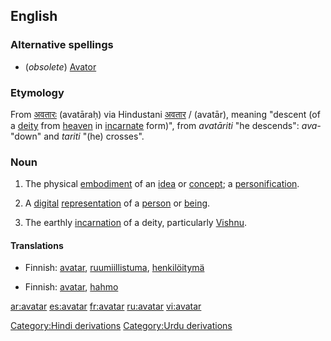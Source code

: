 ==English==

===Alternative spellings===
* (''obsolete'') [[Avator]]

===Etymology===
From {{Skr.}} [[अवतारः]] (avatāraḥ) via Hindustani [[अवतार]] / {{URchar|[[اوتار]]}} (avatār), meaning "descent (of a [[deity]] from [[heaven]] in [[incarnate]] form)", from ''avatāriti'' "he descends": ''ava-'' "down" and ''tariti'' "(he) crosses".

===Noun===
{{en-noun}}

# The physical [[embodiment]] of an [[idea]] or [[concept]]; a [[personification]].
# {{computing}} A [[digital]] [[representation]] of a [[person]] or [[being]].
# {{context|hinduism}} The earthly [[incarnation]] of a deity, particularly [[Vishnu]].

====Translations====
{{trans-top|The physical embodiment of an idea or concept; a personification}}
*Finnish: [[avatar]], [[ruumiillistuma]], [[henkilöitymä]]
{{trans-mid}}
{{trans-bottom}}

{{trans-top|A digital representation of a person or being}}
*Finnish: [[avatar]], [[hahmo]]
{{trans-mid}}
{{trans-bottom}}

{{trans-top|The earthly incarnation of a deity, particularly Vishnu}}
{{trans-mid}}
{{trans-bottom}}

[[Category:Hindi derivations]]
[[Category:Urdu derivations]]

[[ar:avatar]]
[[es:avatar]]
[[fr:avatar]]
[[ru:avatar]]
[[vi:avatar]]